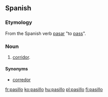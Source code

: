 ==Spanish==

===Etymology===
From the Spanish verb [[pasar]] "to [[pass]]".

===Noun===
{{es-noun-m}}

# [[corridor]].

====Synonyms====
*[[corredor]]

[[fr:pasillo]]
[[ko:pasillo]]
[[hu:pasillo]]
[[pl:pasillo]]
[[fi:pasillo]]